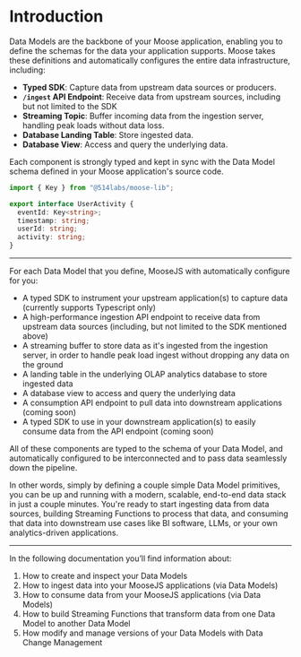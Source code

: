 # Introduction

Data Models are the backbone of your Moose application, enabling you to define the schemas for the data your application supports. Moose takes these definitions and automatically configures the entire data infrastructure, including:

- **Typed SDK**: Capture data from upstream data sources or producers.
- **`/ingest` API Endpoint**: Receive data from upstream sources, including but not limited to the SDK
- **Streaming Topic**: Buffer incoming data from the ingestion server, handling peak loads without data loss.
- **Database Landing Table**: Store ingested data.
- **Database View**: Access and query the underlying data.

Each component is strongly typed and kept in sync with the Data Model schema defined in your Moose application's source code.

```ts filename="datamodels/models.ts" copy
import { Key } from "@514labs/moose-lib";

export interface UserActivity {
  eventId: Key<string>;
  timestamp: string;
  userId: string;
  activity: string;
}
```

---

For each Data Model that you define, MooseJS with automatically configure for you:

- A typed SDK to instrument your upstream application(s) to capture data (currently supports Typescript only)
- A high-performance ingestion API endpoint to receive data from upstream data sources (including, but not limited to the SDK mentioned above)
- A streaming buffer to store data as it's ingested from the ingestion server, in order to handle peak load ingest without dropping any data on the ground
- A landing table in the underlying OLAP analytics database to store ingested data
- A database view to access and query the underlying data
- A consumption API endpoint to pull data into downstream applications (coming soon)
- A typed SDK to use in your downstream application(s) to easily consume data from the API endpoint (coming soon)

All of these components are typed to the schema of your Data Model, and automatically configured to be interconnected and to pass data seamlessly down the pipeline.

In other words, simply by defining a couple simple Data Model primitives,
you can be up and running with a modern, scalable, end-to-end data stack in just a couple minutes.
You're ready to start ingesting data from data sources, building Streaming Functions to process that data,
and consuming that data into downstream use cases like BI software, LLMs, or your own analytics-driven applications.

---

In the following documentation you’ll find information about:

1. How to create and inspect your Data Models
2. How to ingest data into your MooseJS applications (via Data Models)
3. How to consume data from your MooseJS applications (via Data Models)
4. How to build Streaming Functions that transform data from one Data Model to another Data Model
5. How modify and manage versions of your Data Models with Data Change Management
